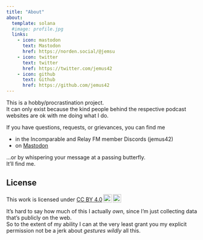 ```yaml
---
title: "About"
about:
  template: solana
  #image: profile.jpg
  links:
    - icon: mastodon
      text: Mastodon
      href: https://norden.social/@jemsu
    - icon: twitter
      text: twitter
      href: https://twitter.com/jemus42
    - icon: github
      text: Github
      href: https://github.com/jemus42
---
```


This is a hobby/procrastination project.  
It can only exist because the kind people behind the respective podcast websites are ok with me doing what I do.

If you have questions, requests, or grievances, you can find me 

- in the Incomparable and Relay FM member Discords (jemus42)
- on [Mastodon](https://norden.social/@jemsu)

...or by whispering your message at a passing butterfly.  
It'll find me.

## License

<p xmlns:cc="http://creativecommons.org/ns#" >This work is licensed under <a href="http://creativecommons.org/licenses/by/4.0/?ref=chooser-v1" target="_blank" rel="license noopener noreferrer" style="display:inline-block;">CC BY 4.0<img style="height:22px!important;margin-left:3px;vertical-align:text-bottom;" src="https://mirrors.creativecommons.org/presskit/icons/cc.svg?ref=chooser-v1"><img style="height:22px!important;margin-left:3px;vertical-align:text-bottom;" src="https://mirrors.creativecommons.org/presskit/icons/by.svg?ref=chooser-v1"></a></p>

It's hard to say how much of this I actually _own_, since I'm just collecting data that's publicly on the web.  
So to the extent of my ability I can at the very least grant you my explicit permission not be a jerk about *gestures wildly* all this.
